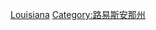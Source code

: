 {{Commonscat|Geography of Louisiana}}

[[Category:美國各州地理|Louisiana]]
[[Category:路易斯安那州|Category:路易斯安那州]]